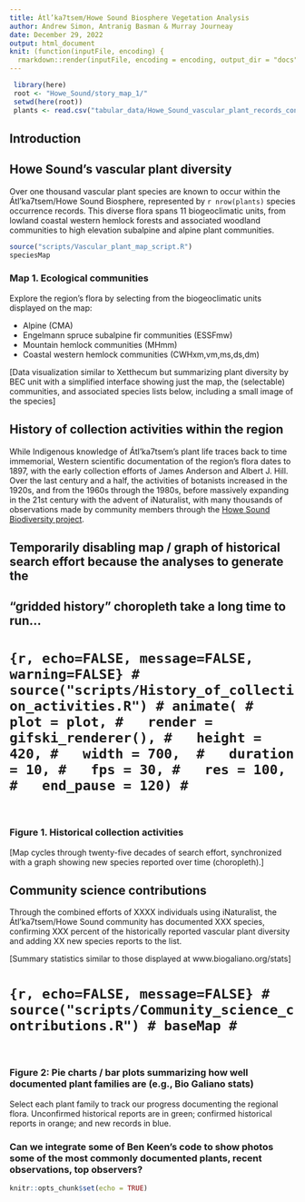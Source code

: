 ```yaml
---
title: Átl’ka7tsem/Howe Sound Biosphere Vegetation Analysis
author: Andrew Simon, Antranig Basman & Murray Journeay
date: December 29, 2022
output: html_document
knit: (function(inputFile, encoding) {
  rmarkdown::render(inputFile, encoding = encoding, output_dir = "docs") })
---
```


```r
 library(here)
 root <- "Howe_Sound/story_map_1/"
 setwd(here(root))
 plants <- read.csv("tabular_data/Howe_Sound_vascular_plant_records_consolidated.csv")
```

## Introduction

## Howe Sound's vascular plant diversity

Over one thousand vascular plant species are known to occur within the Átl’ka7tsem/Howe Sound Biosphere, represented by `r nrow(plants)` species occurrence records. This diverse flora spans 11 biogeoclimatic units, from lowland coastal western hemlock forests and associated woodland communities to high elevation subalpine and alpine plant communities.

```r
source("scripts/Vascular_plant_map_script.R")
speciesMap
```
### Map 1. Ecological communities

Explore the region's flora by selecting from the biogeoclimatic units displayed on the map:

* Alpine (CMA)
* Engelmann spruce subalpine fir communities (ESSFmw)
* Mountain hemlock communities (MHmm)
* Coastal western hemlock communities (CWHxm,vm,ms,ds,dm)

[Data visualization similar to Xetthecum but summarizing plant diversity by BEC unit with a simplified interface showing just the map, the (selectable) communities, and associated species lists below, including a small image of the species]

## History of collection activities within the region

While Indigenous knowledge of Átl’ka7tsem's plant life traces back to time immemorial, Western scientific documentation of the region's flora dates to 1897, with the early collection efforts of James Anderson and Albert J. Hill. Over the last century and a half, the activities of botanists increased in the 1920s, and from the 1960s through the 1980s, before massively expanding in the 21st century with the advent of iNaturalist, with many thousands of observations made by community members through the <a href = "https://www.squamishenvironment.ca/projects/biodiversity-squamish/">Howe Sound Biodiversity project</a>.

## Temporarily disabling map / graph of historical search effort because the analyses to generate the 
## "gridded history" choropleth take a long time to run...

# ```{r, echo=FALSE, message=FALSE, warning=FALSE}
# source("scripts/History_of_collection_activities.R")
# animate(
#   plot = plot,
#   render = gifski_renderer(),
#   height = 420,
#   width = 700, 
#   duration = 10,
#   fps = 30,
#   res = 100,
#   end_pause = 120)
# ```
\

### Figure 1. Historical collection activities

[Map cycles through twenty-five decades of search effort, synchronized with a graph showing new species reported over time (choropleth).]

## Community science contributions

Through the combined efforts of XXXX individuals using iNaturalist, the Átl’ka7tsem/Howe Sound community has documented XXX species, confirming XXX percent of the historically reported vascular plant diversity and adding XX new species reports to the list.

[Summary statistics similar to those displayed at www.biogaliano.org/stats]

# ```{r, echo=FALSE, message=FALSE}
# source("scripts/Community_science_contributions.R")
# baseMap
# ```
\

### Figure 2: Pie charts / bar plots summarizing how well documented plant families are (e.g., Bio Galiano stats)

Select each plant family to track our progress documenting the regional flora. Unconfirmed historical reports are in green; confirmed historical reports in orange; and new records in blue.

### Can we integrate some of Ben Keen's code to show photos some of the most commonly documented plants, recent observations, top observers?


```r
knitr::opts_chunk$set(echo = TRUE)
```
